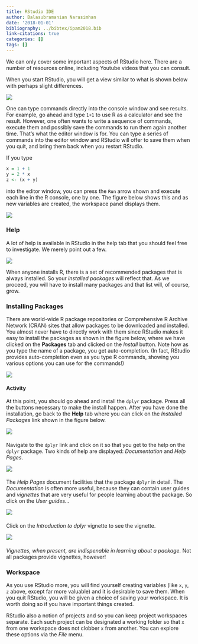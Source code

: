 ```yaml
---
title: RStudio IDE
author: Balasubramanian Narasimhan
date: '2018-01-01'
bibliography: ../bibtex/ipam2018.bib
link-citations: true
categories: []
tags: []
---
```


We can only cover some important aspects of RStudio here. There are
a number of resources online, including Youtube videos that you can
consult.

When you start RStudio, you will get a view similar to what is shown
below with perhaps slight differences.

![](/post/tutorial/figs/rstudio.png)

One can type commands directly into the console window and see
results. For example, go ahead and type `1+1` to use R as a calculator
and see the result. However, one often wants to write a sequence of
commands, execute them and possibly save the commands to run them
again another time. That's what the editor window is for. You can type
a series of commands into the editor window and RStudio will offer to
save them when you quit, and bring them back when you restart RStudio.

If you type
```r
x = 1 + 1
y = 2 * x
z <- (x + y)
```
into the editor window, you can press the `Run` arrow shown and
execute each line in the R console, one by one. The figure below shows
this and as new variables are created, the workspace panel displays
them.

![](/post/tutorial/figs/rstudio2.png)


### Help

A lot of help is available in RStudio in the help tab that you should
feel free to investigate. We merely point out a few.

![](/post/tutorial/figs/rstudio3.png)

When anyone installs R, there is a set of recommended packages that is
always installed. So your _installed packages_ will reflect that. As
we proceed, you will have to install many packages and that list will,
of course, grow.

### Installing Packages

There are world-wide R package repositories or Comprehensive R Archive
Network (CRAN) sites that allow packages to be downloaded and
installed. You almost never have to directly work with them since
RStudio makes it easy to install the packages as shown in the figure
below, where we have clicked on the __Packages__ tab and clicked on
the _Install_ button. Note how as you type the name of a package, you
get auto-completion. (In fact, RStudio provides auto-completion even
as you type R commands, showing you various options you can use for
the commands!)

![](/post/tutorial/figs/rstudio4.png)

#### Activity

At this point, you should go ahead and install the `dplyr`
package. Press all the buttons necessary to make the install happen.
After you have done the installation, go back to the __Help__ tab
where you can click on the _Installed Packages_ link shown in the
figure below.

![](/post/tutorial/figs/rstudio3.png)

####
Navigate to the `dplyr` link and click on it so that you get to the
help on the `dplyr` package. Two kinds of help are displayed:
_Documentation_ and _Help Pages_.

![](/post/tutorial/figs/rstudio5.png)

####
The _Help Pages_ document facilities that the package `dplyr` in
detail. The _Documentation_ is often more useful, because they can
contain user guides and _vignettes_ that are very useful for people
learning about the package. So click on the _User guides..._

![](/post/tutorial/figs/rstudio6.png)

####
Click on the _Introduction to dplyr_ vignette to see the vignette.

![](/post/tutorial/figs/rstudio7.png)

####
_Vignettes, when present, are indispenable in learning
about a package._ Not all packages provide vignettes, however!

### Workspace

As you use RStudio more, you will find yourself creating variables
(like `x`, `y`, `z` above, except far more valuable) and it is
desirable to save them. When you quit RStudio, you will be given a
choice of saving your workspace. It is worth doing so if you have
important things created.

RStudio also a notion of projects and so you can keep project
workspaces separate. Each such project can be designated a working
folder so that `x` from one workspace does not clobber `x` from
another. You can explore these options via the _File_ menu.

